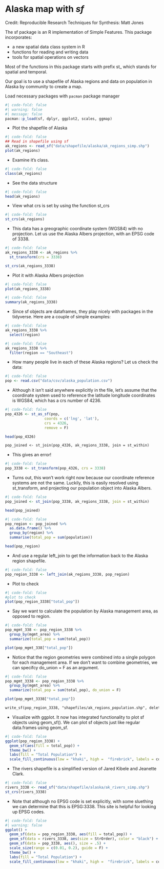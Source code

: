 # Alaska map with $sf$

Credit: Reproducible Research Techniques for Synthesis: Matt Jones

The sf package is an R implementation of Simple Features. This package incorporates:

-   a new spatial data class system in R
-   functions for reading and writing data
-   tools for spatial operations on vectors

Most of the functions in this package starts with prefix st\_ which stands for spatial and temporal.

Our goal is to use a shapefile of Alaska regions and data on population in Alaska by community to create a map.

Load necessary packages with `pacman` package manager

```r
#| code-fold: false
#| warning: false
#| message: false
pacman::p_load(sf, dplyr, ggplot2, scales, ggmap)
```

-   Plot the shapefile of Alaska

```r
#| code-fold: false
## Read in shapefile using sf
ak_regions <- read_sf("data/shapefile/alaska/ak_regions_simp.shp")
plot(ak_regions)  
```

-   Examine it's class.

```r
#| code-fold: false
class(ak_regions)
```

-   See the data structure

```r
#| code-fold: false
head(ak_regions)
```

-   View what crs is set by using the function st_crs

```r
#| code-fold: false
st_crs(ak_regions)
```

-   This data has a greographic coordinate system (WGS84) with no projection. Let us use the Alaska Albers projection, with an EPSG code of 3338.

```r
#| code-fold: false
ak_regions_3338 <- ak_regions %>%
  st_transform(crs = 3338)

st_crs(ak_regions_3338)
```

-   Plot it with Alaska Albers projection

```r
#| code-fold: false
plot(ak_regions_3338)
```

```r
#| code-fold: false
summary(ak_regions_3338)
```

-   Since sf objects are dataframes, they play nicely with packages in the tidyverse. Here are a couple of simple examples:

```r
#| code-fold: false
ak_regions_3338 %>%
  select(region)
```

```r
#| code-fold: false
ak_regions_3338 %>%
  filter(region == "Southeast")
```

-   How many people live in each of these Alaska regions? Let us check the data:

```r
#| code-fold: false
pop <- read.csv("data/csv/alaska_population.csv")
```

-   Although it isn't said anywhere explicitly in the file, let's assume that the coordinate system used to reference the latitude longitude coordinates is WGS84, which has a crs number of 4236.

```r
#| code-fold: false
pop_4326 <- st_as_sf(pop, 
                  coords = c('lng', 'lat'),
                  crs = 4326,
                  remove = F)

head(pop_4326)
```

```txt
pop_joined <- st_join(pop_4326, ak_regions_3338, join = st_within)
```

-   This gives an error!

```r
#| code-fold: false
pop_3338 <- st_transform(pop_4326, crs = 3338)
```

-   Turns out, this won't work right now because our coordinate reference systems are not the same. Luckily, this is easily resolved using st_transform, and projecting our population object into Alaska Albers.

```r
#| code-fold: false
pop_joined <- st_join(pop_3338, ak_regions_3338, join = st_within)

head(pop_joined)
```

```r
#| code-fold: false
pop_region <- pop_joined %>% 
  as.data.frame() %>% 
  group_by(region) %>% 
  summarise(total_pop = sum(population))

head(pop_region)
```

-   And use a regular left_join to get the information back to the Alaska region shapefile.

```r
#| code-fold: false
pop_region_3338 <- left_join(ak_regions_3338, pop_region)
```

-   Plot to check

```r
#| code-fold: false
#plot to check
plot(pop_region_3338["total_pop"])
```

-   Say we want to calculate the population by Alaska management area, as opposed to region.

```r
#| code-fold: false
pop_mgmt_338 <- pop_region_3338 %>% 
  group_by(mgmt_area) %>% 
  summarize(total_pop = sum(total_pop))

plot(pop_mgmt_338["total_pop"])
```

-   Notice that the region geometries were combined into a single polygon for each management area. If we don't want to combine geometries, we can specifcy do_union = F as an argument.

```r
#| code-fold: false
pop_mgmt_3338 <- pop_region_3338 %>% 
  group_by(mgmt_area) %>% 
  summarize(total_pop = sum(total_pop), do_union = F)

plot(pop_mgmt_3338["total_pop"])
```

```txt
write_sf(pop_region_3338, "shapefiles/ak_regions_population.shp", delete_layer = TRUE)
```

-   Visualize with ggplot. It now has integrated functionality to plot sf objects using geom_sf(). We can plot sf objects just like regular data.frames using geom_sf.

```r
#| code-fold: false
ggplot(pop_region_3338) +
  geom_sf(aes(fill = total_pop)) +
  theme_bw() +
  labs(fill = "Total Population") +
  scale_fill_continuous(low = "khaki", high =  "firebrick", labels = comma)
```

-   The rivers shapefile is a simplified version of Jared Kibele and Jeanette Clark.

```r
#| code-fold: false
rivers_3338 <- read_sf("data/shapefile/alaska/ak_rivers_simp.shp")
st_crs(rivers_3338)
```

-   Note that although no EPSG code is set explicitly, with some sluething we can determine that this is EPSG:3338. This site is helpful for looking up EPSG codes.

```r
#| code-fold: false
#| warning: false
ggplot() +
  geom_sf(data = pop_region_3338, aes(fill = total_pop)) +
  geom_sf(data = rivers_3338, aes(size = StrOrder), color = "black") +
  geom_sf(data = pop_3338, aes(), size = .5) +
  scale_size(range = c(0.01, 0.2), guide = F) +
  theme_bw() +
  labs(fill = "Total Population") +
  scale_fill_continuous(low = "khaki", high =  "firebrick", labels = comma)
```
